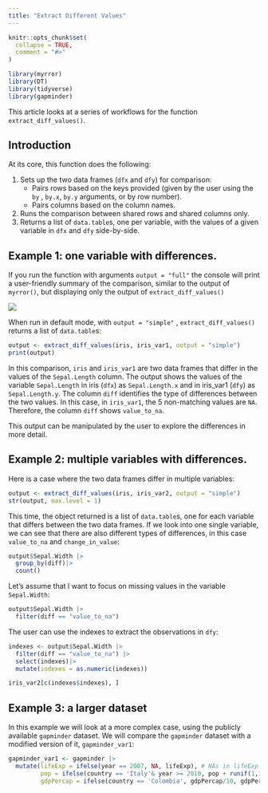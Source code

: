 ```yaml
---
title: "Extract Different Values"
---
```


```r
knitr::opts_chunk$set(
  collapse = TRUE,
  comment = "#>"
)
```

```r
library(myrror)
library(DT)
library(tidyverse)
library(gapminder)
```

This article looks at a series of workflows for the function `extract_diff_values()`. 

## Introduction
At its core, this function does the following:

1.  Sets up the two data frames (`dfx` and `dfy`) for comparison:
    -   Pairs rows based on the keys provided (given by the user using the `by` , `by.x`, `by.y` arguments, or by row number).
    -   Pairs columns based on the column names.
2.  Runs the comparison between shared rows and shared columns only.
3.  Returns a list of `data.table`s, one per variable, with the values of a given variable in `dfx` and `dfy` side-by-side.

## Example 1: one variable with differences.

If you run the function with arguments `output = "full"` the console will print a user-friendly summary of the comparison, similar to the output of `myrror()`, but displaying only the output of `extract_diff_values()`

![](images/extract_diff_values_basic.gif)

When run in default mode, with `output = "simple"` , `extract_diff_values()` returns a list of `data.table`s:

```r
output <- extract_diff_values(iris, iris_var1, output = "simple")
print(output)
```

In this comparison, `iris` and `iris_var1` are two data frames that differ in the values of the `Sepal.Length` column. The output shows the values of the variable `Sepal.Length` in iris (`dfx`) as `Sepal.Length.x` and in iris_var1 (`dfy`) as `Sepal.Length.y`. The column `diff` identifies the type of differences between the two values. In this case, in `iris_var1`, the 5 non-matching values are `NA`. Therefore, the column `diff` shows `value_to_na`.

This output can be manipulated by the user to explore the differences in more detail. 

## Example 2: multiple variables with differences.

Here is a case where the two data frames differ in multiple variables: 

```r
output <- extract_diff_values(iris, iris_var2, output = "simple")
str(output, max.level = 1)
```
This time, the object returned is a list of `data.table`s, one for each variable that differs between the two data frames. If we look into one single variable, we can see that there are also different types of differences, in this case `value_to_na` and `change_in_value`:

```r
output$Sepal.Width |>
  group_by(diff)|>
  count()
```
Let's assume that I want to focus on missing values in the variable `Sepal.Width`:
```r
output$Sepal.Width |>
  filter(diff == "value_to_na")
```
The user can use the indexes to extract the observations in `dfy`:

```r
indexes <- output$Sepal.Width |>
  filter(diff == "value_to_na") |>
  select(indexes)|>
  mutate(indexes = as.numeric(indexes))

iris_var2[c(indexes$indexes), ]
```
## Example 3: a larger dataset

In this example we will look at a more complex case, using the publicly available `gapminder` dataset. We will compare the `gapminder` dataset with a modified version of it, `gapminder_var1`:

```r
gapminder_var1 <- gapminder |>
  mutate(lifeExp = ifelse(year == 2007, NA, lifeExp), # NAs in lifeExp for one year
         pop = ifelse(country == 'Italy'& year >= 2010, pop + runif(1,1, 10), pop), # Errors in pop
         gdpPercap = ifelse(country == 'Colombia', gdpPercap/10, gdpPercap)) # Errors in gdpPercap
```

